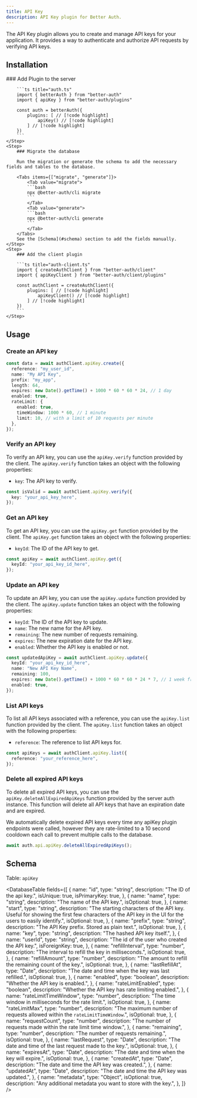 ```yaml
---
title: API Key
description: API Key plugin for Better Auth.
---
```


The API Key plugin allows you to create and manage API keys for your application. It provides a way to authenticate and authorize API requests by verifying API keys.

## Installation

<Steps>
    <Step>
        ### Add Plugin to the server

        ```ts title="auth.ts"
        import { betterAuth } from "better-auth"
        import { apiKey } from "better-auth/plugins"

        const auth = betterAuth({
            plugins: [ // [!code highlight]
                apiKey() // [!code highlight]
            ] // [!code highlight]
        })
        ```
    </Step>
    <Step>
        ### Migrate the database

        Run the migration or generate the schema to add the necessary fields and tables to the database.

        <Tabs items={["migrate", "generate"]}>
            <Tab value="migrate">
            ```bash
            npx @better-auth/cli migrate
            ```
            </Tab>
            <Tab value="generate">
            ```bash
            npx @better-auth/cli generate
            ```
            </Tab>
        </Tabs>
        See the [Schema](#schema) section to add the fields manually.
    </Step>
    <Step>
        ### Add the client plugin

        ```ts title="auth-client.ts"
        import { createAuthClient } from "better-auth/client"
        import { apiKeyClient } from "better-auth/client/plugins"

        const authClient = createAuthClient({
            plugins: [ // [!code highlight]
                apiKeyClient() // [!code highlight]
            ] // [!code highlight]
        })
        ```
    </Step>

</Steps>

## Usage

### Create an API key

```ts
const data = await authClient.apiKey.create({
  reference: "my_user_id",
  name: "My API Key",
  prefix: "my_app",
  length: 64,
  expires: new Date().getTime() + 1000 * 60 * 60 * 24, // 1 day
  enabled: true,
  rateLimit: {
    enabled: true,
    timeWindow: 1000 * 60, // 1 minute
    limit: 10, // with a limit of 10 requests per minute
  },
});
```

### Verify an API key

To verify an API key, you can use the `apiKey.verify` function provided by the client. The `apiKey.verify` function takes an object with the following properties:

- `key`: The API key to verify.

```ts
const isValid = await authClient.apiKey.verify({
  key: "your_api_key_here",
});
```

### Get an API key

To get an API key, you can use the `apiKey.get` function provided by the client. The `apiKey.get` function takes an object with the following properties:

- `keyId`: The ID of the API key to get.

```ts
const apiKey = await authClient.apiKey.get({
  keyId: "your_api_key_id_here",
});
```

### Update an API key

To update an API key, you can use the `apiKey.update` function provided by the client. The `apiKey.update` function takes an object with the following properties:

- `keyId`: The ID of the API key to update.
- `name`: The new name for the API key.
- `remaining`: The new number of requests remaining.
- `expires`: The new expiration date for the API key.
- `enabled`: Whether the API key is enabled or not.

```ts
const updatedApiKey = await authClient.apiKey.update({
  keyId: "your_api_key_id_here",
  name: "New API Key Name",
  remaining: 100,
  expires: new Date().getTime() + 1000 * 60 * 60 * 24 * 7, // 1 week from now
  enabled: true,
});
```

### List API keys

To list all API keys associated with a reference, you can use the `apiKey.list` function provided by the client. The `apiKey.list` function takes an object with the following properties:

- `reference`: The reference to list API keys for.

```ts
const apiKeys = await authClient.apiKey.list({
  reference: "your_reference_here",
});
```

### Delete all expired API keys

To delete all expired API keys, you can use the `apiKey.deleteAllExpiredApiKeys` function provided by the server auth instance.
This function will delete all API keys that have an expiration date and are expired.

<Callout>
  We automatically delete expired API keys every time any apiKey plugin
  endpoints were called, however they are rate-limited to a 10 second cooldown
  each call to prevent multiple calls to the database.
</Callout>

```ts
await auth.api.apiKey.deleteAllExpiredApiKeys();
```

## Schema

Table: `apiKey`

<DatabaseTable
  fields={[
    {
      name: "id",
      type: "string",
      description: "The ID of the api key.",
      isUnique: true,
      isPrimaryKey: true,
    },
    {
      name: "name",
      type: "string",
      description: "The name of the API key.",
      isOptional: true,
    },
    {
      name: "start",
      type: "string",
      description:
        "The starting characters of the API key. Useful for showing the first few characters of the API key in the UI for the users to easily identify.",
      isOptional: true,
    },
    {
      name: "prefix",
      type: "string",
      description: "The API Key prefix. Stored as plain text.",
      isOptional: true,
    },
    {
      name: "key",
      type: "string",
      description: "The hashed API key itself.",
    },
    {
      name: "userId",
      type: "string",
      description: "The id of the user who created the API key.",
      isForeignKey: true,
    },
    {
      name: "refillInterval",
      type: "number",
      description: "The interval to refill the key in milliseconds.",
      isOptional: true,
    },
    {
      name: "refillAmount",
      type: "number",
      description: "The amount to refill the remaining count of the key.",
      isOptional: true,
    },
    {
      name: "lastRefillAt",
      type: "Date",
      description: "The date and time when the key was last refilled.",
      isOptional: true,
    },
    {
      name: "enabled",
      type: "boolean",
      description: "Whether the API key is enabled.",
    },
    {
      name: "rateLimitEnabled",
      type: "boolean",
      description: "Whether the API key has rate limiting enabled.",
    },
    {
      name: "rateLimitTimeWindow",
      type: "number",
      description: "The time window in milliseconds for the rate limit.",
      isOptional: true,
    },
    {
      name: "rateLimitMax",
      type: "number",
      description:
        "The maximum number of requests allowed within the `rateLimitTimeWindow`.",
      isOptional: true,
    },
    {
      name: "requestCount",
      type: "number",
      description:
        "The number of requests made within the rate limit time window.",
    },
    {
      name: "remaining",
      type: "number",
      description: "The number of requests remaining.",
      isOptional: true,
    },
    {
      name: "lastRequest",
      type: "Date",
      description: "The date and time of the last request made to the key.",
      isOptional: true,
    },
    {
      name: "expiresAt",
      type: "Date",
      description: "The date and time when the key will expire.",
      isOptional: true,
    },
    {
      name: "createdAt",
      type: "Date",
      description: "The date and time the API key was created.",
    },
    {
      name: "updatedAt",
      type: "Date",
      description: "The date and time the API key was updated.",
    },
    {
      name: "metadata",
      type: "Object",
      isOptional: true,
      description: "Any additional metadata you want to store with the key.",
    },
  ]}
/>

